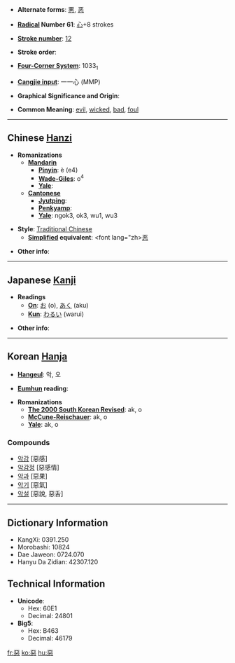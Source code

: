 * '''Alternate forms''': [[悪]], [[恶]]

* '''[[Wiktionary:Chinese radical index| Radical]] Number 61''': [[Wiktionary:Chinese radical index 心|心]]+8 strokes

* '''[[Wiktionary:Chinese total strokes index|Stroke number]]''': [[Wiktionary:Chinese total strokes index 12|12]]

* '''Stroke order''': 

* '''[[Wiktionary:Chinese four corner index|Four-Corner System]]''': 1033<sub>1</sub>

* '''[[Wiktionary:Chinese Cangjie index|Cangjie input]]''': 一一心 (MMP)

* '''Graphical Significance and Origin''': 

* '''Common Meaning''': [[evil]], [[wicked]], [[bad]], [[foul]]

----

== Chinese [[Hanzi]] ==

* '''Romanizations'''
** '''[[Mandarin]]'''
*** '''[[Pinyin]]''': è (e4)
*** '''[[Wade-Giles]]''': o<sup>4</sup>
*** '''[[Yale]]''': 
** '''[[Cantonese]]'''
*** '''[[Jyutping]]''':
*** '''[[Penkyamp]]''': 
*** '''[[Yale]]''': ngok3, ok3, wu1, wu3

* '''Style''': [[Traditional Chinese]] 
** '''[[Simplified Chinese|Simplified]] equivalent''': <font lang="zh>[[恶]]</font>

* '''Other info''': 

----

== Japanese [[Kanji]] ==
<font lang="ja">
* '''Readings'''
** '''[[On]]''': [[お]] (o), [[あく]] (aku)
** '''[[Kun]]''': [[わるい]] (warui)

* '''Other info''':  
</font>
----

== Korean [[Hanja]] ==

* '''[[Hangeul]]''': 악, 오

* '''[[Eumhun]] reading''': 

* '''Romanizations'''
** '''[[The 2000 South Korean Revised Romanization|The 2000 South Korean Revised]]''': ak, o
** '''[[McCune-Reischauer]]''': ak, o
** '''[[Yale]]''': ak, o

===Compounds===
*[[악감]] [惡感]
*[[악감정]] [惡感情]
*[[악과]] [惡果]
*[[악기]] [惡氣]
*[[악설]] [惡說, 惡舌]

----

== Dictionary Information ==

* KangXi: 0391.250
* Morobashi: 10824
* Dae Jaweon: 0724.070
* Hanyu Da Zidian: 42307.120

== Technical Information ==

* '''Unicode''':
** Hex: 60E1
** Decimal: 24801
* '''Big5''':
** Hex: B463
** Decimal: 46179

[[fr:惡]]
[[ko:惡]]
[[hu:惡]]
